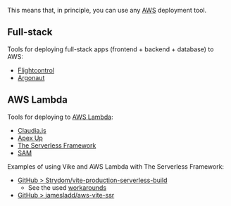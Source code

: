 
<JustAMiddlewareLink /> This means that, in principle, you can use any [AWS](https://aws.amazon.com) deployment tool.

## Full-stack

Tools for deploying full-stack apps (frontend + backend + database) to AWS:
 - [Flightcontrol](https://www.flightcontrol.dev?ref=vike)
 - [Argonaut](https://www.argonaut.dev)

## AWS Lambda

Tools for deploying to [AWS Lambda](https://aws.amazon.com/lambda/):
- [Claudia.js](https://claudiajs.com/)
- [Apex Up](https://github.com/apex/up)
- [The Serverless Framework](https://www.serverless.com/)
- [SAM](https://aws.amazon.com/serverless/sam/)

Examples of using Vike and AWS Lambda with The Serverless Framework:
 - [GitHub > Strydom/vite-production-serverless-build](https://github.com/Strydom/vite-production-serverless-build)
   - See the used [workarounds](https://github.com/vitejs/vite/discussions/13212#discussioncomment-5913756)
 - [GitHub > jamesladd/aws-vite-ssr](https://github.com/jamesladd/aws-vite-ssr)
